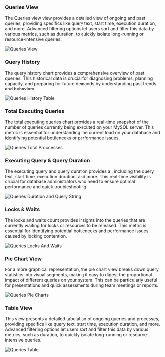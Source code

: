 ### Queries View

The Queries view view provides a detailed view of ongoing and past queries, providing specifics like query text, start time, execution duration, and more. Advanced filtering options let users sort and filter this data by various metrics, such as duration, to quickly isolate long-running or resource-intensive queries.

<img
  className="block dark:block"
  src="/images/queries/full-page.jpg"
  alt="Queries View"
/>

### Query History

The query history chart provides a comprehensive overview of past queries. This historical data is crucial for diagnosing problems, planning capacity, and preparing for future demands by understanding past trends and behaviors.

<img
  className="block dark:block"
  src="/images/queries/history.jpg"
  alt="Queries History Table"
/>

### Total Executing Queries

The total executing queries chart provides a real-time snapshot of the number of queries currently being executed on your MySQL server. This metric is essential for understanding the current load on your database and identifying potential bottlenecks or performance issues.

<img
  className="block dark:block"
  src="/images/queries/total-processes.jpg"
  alt="Queries Total Proccesses"
/>

### Executing Query & Query Duration

The executing query and query duration provides a  , including the query text, start time, execution duration, and more. This real-time visibility is crucial for database administrators who need to ensure optimal performance and quick troubleshooting.

<img
  className="block dark:block"
  src="/images/queries/query-and-duration.jpg"
  alt="Queries Duration and Query String"
/>  

### Locks & Waits

The locks and waits count provides insights into the queries that are currently waiting for locks or resources to be released. This metric is essential for identifying potential bottlenecks and performance issues caused by locking contention.

<img
  className="block dark:block"
  src="/images/queries/locks-and-waits.jpg"
  alt="Queries Locks And Waits"
/>  

### Pie Chart View

For a more graphical representation, the pie chart view breaks down query statistics into visual segments, making it easy to digest the proportional impact of different queries on your system. This can be particularly useful for presentations and quick assessments during team meetings or reports.

<img
  className="block dark:block"
  src="/images/queries/pie-charts.jpg"
  alt="Queries Pie Charts"
/>  

### Table View

This view presents a detailed tabulation of ongoing queries and processes, providing specifics like query text, start time, execution duration, and more. Advanced filtering options let users sort and filter this data by various metrics, such as duration, to quickly isolate long-running or resource-intensive queries.

<img
  className="block dark:block"
  src="/images/queries/table.jpg"
  alt="Queries Table"
/>  
